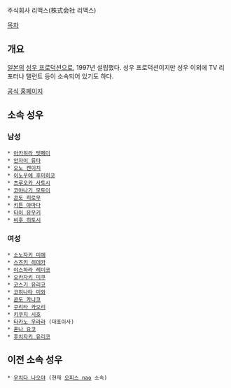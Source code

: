 주식회사 리맥스(株式会社 리맥스)

[[목차]]
== 개요 ==
[[일본]]의 [[성우 프로덕션]]으로, 1997년 설립했다. 성우 프로덕션이지만 성우 이외에 TV 리포터나 탤런트 등이 소속되어 있기도 하다.

[http://www.re-maxweb.com/ 공식 홈페이지]

== 소속 성우 ==
=== 남성 ===
 * [[아카히라 텟페이]]
 * [[안자이 류타]]
 * [[오노 켄이치]]
 * [[이노우에 후미히코]]
 * [[츠루오카 사토시]]
 * [[코야나기 모토이]]
 * [[콘도 히로무]]
 * [[키튼 야마다]]
 * [[타이 유우키]]
 * [[비후 히토시]]

=== 여성 ===
 * [[소노자키 미에]]
 * [[스즈키 히데카]]
 * [[야스하라 레이코]]
 * [[오카자키 미쿠]]
 * [[코스기 유리코]]
 * [[코히나타 미와]]
 * [[콘도 카나코]]
 * [[쿠리타 카오리]]
 * [[키쿠치 시호]]
 * [[타카노 우라라]] (대표이사)
 * [[혼나 요코]]
 * [[후치자키 유리코]]

== 이전 소속 성우 ==
 * [[우치다 나오야]] (현재 [[오피스 nao]] 소속)
